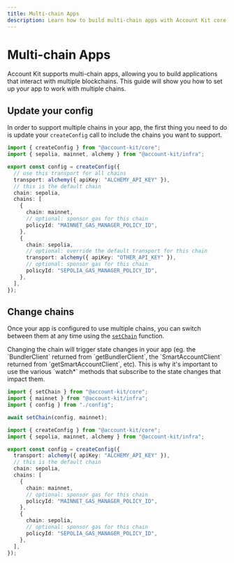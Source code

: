 ```yaml
---
title: Multi-chain Apps
description: Learn how to build multi-chain apps with Account Kit core.
---
```


# Multi-chain Apps

Account Kit supports multi-chain apps, allowing you to build applications that interact with multiple blockchains. This guide will show you how to set up your app to work with multiple chains.

## Update your config

In order to support multiple chains in your app, the first thing you need to do is update your `createConfig` call to include the chains you want to support.

```ts twoslash
import { createConfig } from "@account-kit/core";
import { sepolia, mainnet, alchemy } from "@account-kit/infra";

export const config = createConfig({
  // use this transport for all chains
  transport: alchemy({ apiKey: "ALCHEMY_API_KEY" }),
  // this is the default chain
  chain: sepolia,
  chains: [
    {
      chain: mainnet,
      // optional: sponsor gas for this chain
      policyId: "MAINNET_GAS_MANAGER_POLICY_ID",
    },
    {
      chain: sepolia,
      // optional: override the default transport for this chain
      transport: alchemy({ apiKey: "OTHER_API_KEY" }),
      // optional: sponsor gas for this chain
      policyId: "SEPOLIA_GAS_MANAGER_POLICY_ID",
    },
  ],
});
```

## Change chains

Once your app is configured to use multiple chains, you can switch between them at any time using the [`setChain`](/reference/account-kit/core/functions/setChain) function.

<Tip>
  Changing the chain will trigger state changes in your app (eg. the
  `BundlerClient` returned from `getBundlerClient`, the `SmartAccountClient`
  returned from `getSmartAccountClient`, etc). This is why it's important to use
  the various `watch*` methods that subscribe to the state changes that impact
  them.
</Tip>

<CodeBlocks>

```ts twoslash [example.ts]
import { setChain } from "@account-kit/core";
import { mainnet } from "@account-kit/infra";
import { config } from "./config";

await setChain(config, mainnet);
```

```ts twoslash [config.ts] filename="config.ts"
import { createConfig } from "@account-kit/core";
import { sepolia, mainnet, alchemy } from "@account-kit/infra";

export const config = createConfig({
  transport: alchemy({ apiKey: "ALCHEMY_API_KEY" }),
  // this is the default chain
  chain: sepolia,
  chains: [
    {
      chain: mainnet,
      // optional: sponsor gas for this chain
      policyId: "MAINNET_GAS_MANAGER_POLICY_ID",
    },
    {
      chain: sepolia,
      // optional: sponsor gas for this chain
      policyId: "SEPOLIA_GAS_MANAGER_POLICY_ID",
    },
  ],
});
```

</CodeBlocks>
